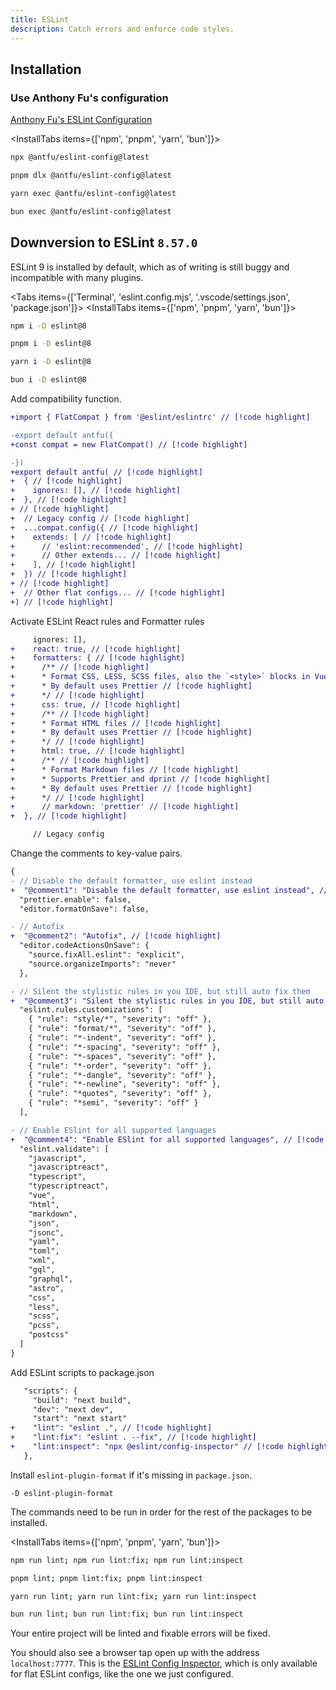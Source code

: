 ```yaml
---
title: ESLint
description: Catch errors and enforce code styles.
---
```


<Cards>
  <Card
    title="ESLint"
    description="A pluggable and configurable linter tool for identifying and reporting on patterns in JavaScript."
    icon=""
    href="https://eslint.org/"
  />
  <Card
    title="Prettier"
    description="An opinionated code formatter that enforces a consistent style by parsing your code and re-printing it with its own rules."
    icon=""
    href="https://prettier.io/"
  />
</Cards>

## Installation

### Use Anthony Fu's configuration

[Anthony Fu's ESLint Configuration](https://github.com/antfu/eslint-config)

<InstallTabs items={['npm', 'pnpm', 'yarn', 'bun']}>

```bash tab="npm" title="Terminal"
npx @antfu/eslint-config@latest
```

```bash tab="pnpm" title="Terminal"
pnpm dlx @antfu/eslint-config@latest
```

```bash tab="yarn" title="Terminal"
yarn exec @antfu/eslint-config@latest
```

```bash tab="bun" title="Terminal"
bun exec @antfu/eslint-config@latest
```

</InstallTabs>

## Downversion to ESLint `8.57.0`

ESLint 9 is installed by default, which as of writing is still buggy and incompatible with many plugins.

<Tabs items={['Terminal', 'eslint.config.mjs', '.vscode/settings.json', 'package.json']}>
  <Tab value="Terminal">
<InstallTabs items={['npm', 'pnpm', 'yarn', 'bun']}>

```bash tab="npm" title="Terminal"
npm i -D eslint@8
```

```bash tab="pnpm" title="Terminal"
pnpm i -D eslint@8
```

```bash tab="yarn" title="Terminal"
yarn i -D eslint@8
```

```bash tab="bun" title="Terminal"
bun i -D eslint@8
```

</InstallTabs>

</Tab>

  <Tab value="eslint.config.mjs">

Add compatibility function.

```diff title="eslint.config.mjs"
+import { FlatCompat } from '@eslint/eslintrc' // [!code highlight]

-export default antfu({
+const compat = new FlatCompat() // [!code highlight]

-})
+export default antfu( // [!code highlight]
+  { // [!code highlight]
+    ignores: [], // [!code highlight]
+  }, // [!code highlight]
+ // [!code highlight]
+  // Legacy config // [!code highlight]
+  ...compat.config({ // [!code highlight]
+    extends: [ // [!code highlight]
+      // 'eslint:recommended', // [!code highlight]
+      // Other extends... // [!code highlight]
+    ], // [!code highlight]
+  }) // [!code highlight]
+ // [!code highlight]
+  // Other flat configs... // [!code highlight]
+) // [!code highlight]
```

Activate ESLint React rules and Formatter rules

```diff title="eslint.config.mjs"
     ignores: [],
+    react: true, // [!code highlight]
+    formatters: { // [!code highlight]
+      /** // [!code highlight]
+      * Format CSS, LESS, SCSS files, also the `<style>` blocks in Vue // [!code highlight]
+      * By default uses Prettier // [!code highlight]
+      */ // [!code highlight]
+      css: true, // [!code highlight]
+      /** // [!code highlight]
+      * Format HTML files // [!code highlight]
+      * By default uses Prettier // [!code highlight]
+      */ // [!code highlight]
+      html: true, // [!code highlight]
+      /** // [!code highlight]
+      * Format Markdown files // [!code highlight]
+      * Supports Prettier and dprint // [!code highlight]
+      * By default uses Prettier // [!code highlight]
+      */ // [!code highlight]
+      // markdown: 'prettier' // [!code highlight]
+  }, // [!code highlight]

     // Legacy config
```

</Tab>

  <Tab value=".vscode/settings.json">

Change the comments to key-value pairs.

```diff title=".vscode/settings.json"
{
- // Disable the default formatter, use eslint instead
+  "@comment1": "Disable the default formatter, use eslint instead", // [!code highlight]
  "prettier.enable": false,
  "editor.formatOnSave": false,

- // Autofix
+  "@comment2": "Autofix", // [!code highlight]
  "editor.codeActionsOnSave": {
    "source.fixAll.eslint": "explicit",
    "source.organizeImports": "never"
  },

- // Silent the stylistic rules in you IDE, but still auto fix them
+  "@comment3": "Silent the stylistic rules in you IDE, but still auto fix them", // [!code highlight]
  "eslint.rules.customizations": [
    { "rule": "style/*", "severity": "off" },
    { "rule": "format/*", "severity": "off" },
    { "rule": "*-indent", "severity": "off" },
    { "rule": "*-spacing", "severity": "off" },
    { "rule": "*-spaces", "severity": "off" },
    { "rule": "*-order", "severity": "off" },
    { "rule": "*-dangle", "severity": "off" },
    { "rule": "*-newline", "severity": "off" },
    { "rule": "*quotes", "severity": "off" },
    { "rule": "*semi", "severity": "off" }
  ],

- // Enable ESlint for all supported languages
+  "@comment4": "Enable ESlint for all supported languages", // [!code highlight]
  "eslint.validate": [
    "javascript",
    "javascriptreact",
    "typescript",
    "typescriptreact",
    "vue",
    "html",
    "markdown",
    "json",
    "jsonc",
    "yaml",
    "toml",
    "xml",
    "gql",
    "graphql",
    "astro",
    "css",
    "less",
    "scss",
    "pcss",
    "postcss"
  ]
}
```

</Tab>

  <Tab value="package.json">

Add ESLint scripts to package.json

```diff title="package.json"
   "scripts": {
     "build": "next build",
     "dev": "next dev",
     "start": "next start"
+    "lint": "eslint .", // [!code highlight]
+    "lint:fix": "eslint . --fix", // [!code highlight]
+    "lint:inspect": "npx @eslint/config-inspector" // [!code highlight]
   },
```

</Tab>

</Tabs>

Install `eslint-plugin-format` if it's missing in `package.json`.

```package-install title="Terminal"
-D eslint-plugin-format
```

The commands need to be run in order for the rest of the packages to be installed.

<InstallTabs items={['npm', 'pnpm', 'yarn', 'bun']}>

```bash tab="npm" title="Terminal"
npm run lint; npm run lint:fix; npm run lint:inspect
```

```bash tab="pnpm" title="Terminal"
pnpm lint; pnpm lint:fix; pnpm lint:inspect
```

```bash tab="yarn" title="Terminal"
yarn run lint; yarn run lint:fix; yarn run lint:inspect
```

```bash tab="bun" title="Terminal"
bun run lint; bun run lint:fix; bun run lint:inspect
```

</InstallTabs>

Your entire project will be linted and fixable errors will be fixed.

You should also see a browser tap open up with the address `localhost:7777`. This is the [ESLint Config Inspector](https://github.com/eslint/config-inspector), which is only available for flat ESLint configs, like the one we just configured.
